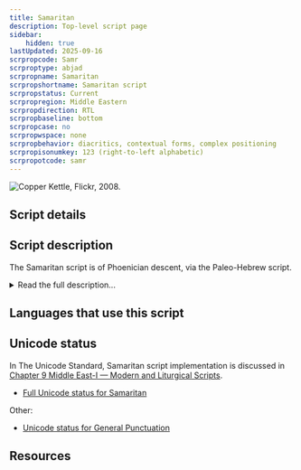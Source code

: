 ```yaml
---
title: Samaritan
description: Top-level script page
sidebar:
    hidden: true
lastUpdated: 2025-09-16
scrpropcode: Samr
scrproptype: abjad
scrpropname: Samaritan
scrpropshortname: Samaritan script
scrpropstatus: Current
scrpropregion: Middle Eastern
scrpropdirection: RTL
scrpropbaseline: bottom
scrpropcase: no
scrpropwspace: none
scrpropbehavior: diacritics, contextual forms, complex positioning
scrpropisonumkey: 123 (right-to-left alphabetic)
scrpropotcode: samr
---
```



![](../images/samr-sample.png "Copper Kettle, Flickr, 2008.")

## Script details

<ScriptDetails />

## Script description

The Samaritan script is of Phoenician descent, via the Paleo-Hebrew script.

<details>
<summary>Read the full description...</summary>Samaritan writing began to noticeably diverge from Paleo-Hebrew writing around the 3rd century and has been used since that time for the Samaritan dialects of Hebrew, Aramaic and Arabic. These languages are no longer in everyday spoken use but are still used for writing liturgical and scholarly works. Samaritan is also the script for the bi-weekly newspaper A.B., published in Israel.

The Samaritan script is an abjad, that is, vowels are optional, and is written from right to left. Vowel length is distinctive in the languages for which the Samaritan script is used, and - when vowels are written - is indicated by the size of the vowel diacritic; generally, the larger the diacritic, the longer the vowel. Not every vowel can be of every length. For example, there is only one size for the [o] sign, because it is only ever one length, but there are three sizes for the [a] sign (standard, long and overlong) plus a distinct [a] sign to be used when the vowel is short. When the length of the vowel is unknown, the smallest available variant of the sign is used. Different sized signs are encoded in Unicode as separate letters. Vowel diacritics are normally placed above and slightly to the left of the consonant they modify. The vowels [i] and short [a] can occur at the start of a word; there is no separate sign for word-initial use, but the diacritic appears above and to the right of the following consonant as an independent letter. For this reason word-initial [i] and short [a] are encoded separately in Unicode from their combining counterparts.

There are four other combining marks which are used to modify consonants. _Sukun_ indicates that no vowel follows the consonant, _dagesh_ indicates a [geminate](/reference/glossary#gemination) (long) consonant, _nequdaa_ indicates a variant reading of the word, and _occlusion_ indicates consonant strengthening (for example, a fricative being pronounced as a stop, or a voiced consonant being pronounced voicelessly). These signs are centered over the consonant they modify, preceding any vowel diacritics.

Most of the punctuation used in Samaritan writing is script-specific, largely because the dots are often diamond-shaped rather than round. There is a set of marks used for indicating clause or sentence breaks of different lengths. There are also a number of punctuation marks to indicate something about the nature of the expression, for example to mark an expression of submission, vehemence, or humble petition.

The Samaritan script does not contain a set of numerals; rather, letters are used numerically in a manner similar to other Semitic scripts.
</details>

## Languages that use this script

<WsList script='Samr' wsMax='5' />

## Unicode status

In The Unicode Standard, Samaritan script implementation is discussed in [Chapter 9 Middle East-I — Modern and Liturgical Scripts](https://www.unicode.org/versions/latest/core-spec/chapter-9/#G34422).

- [Full Unicode status for Samaritan](/scrlang/unicode/samr-unicode)

Other:

- [Unicode status for General Punctuation](/scrlang/unicode/x-gen-punct-unicode)


## Resources

<ScriptResources detailSummary='seemore' />

